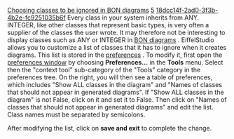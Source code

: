[[Property:title|Choosing classes to be ignored in BON diagrams]]
[[Property:weight|5]]
[[Property:uuid|18dcc14f-2ad0-3f3b-4b2e-fc9251035b6f]]
Every class in your system inherits from <eiffel>ANY</eiffel>. <eiffel>INTEGER</eiffel>, like other classes that represent basic types, is very often a supplier of the classes the user wrote. It may therefore not be interesting to display classes such as <eiffel>ANY</eiffel> or <eiffel>INTEGER</eiffel> in [[Diagram tool: Introduction|BON diagrams]] . 
EiffelStudio allows you to customize a list of classes that it has to ignore when it creates diagrams. This list is stored in the [[EiffelStudio preferences: Introduction|preferences]] . To modify it, first open the [[Preference window overview|preferences window]]  by choosing '''Preferences...''' in the '''Tools''' menu. Select then the "context tool" sub-category of the "Tools" category in the preferences tree. On the right, you will then see a table of preferences, which includes "Show ALL classes in the diagram" and "Names of classes that should not appear in generated diagrams". If "Show ALL classes in the diagram" is not False, click on it and set it to False. Then click on "Names of classes that should not appear in generated diagrams" and edit the list. Class names must be separated by semicolons. 

After modifying the list, click on '''save and exit''' to complete the change. 

{{seealso|<br/>
[[Preference window overview|Preference window description]]  <br/>
[[EiffelStudio preferences: Introduction|Preferences reference]]  }}




